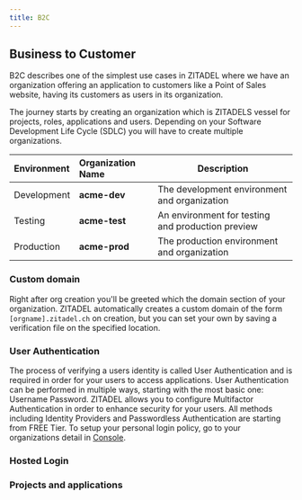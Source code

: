 ```yaml
---
title: B2C
---
```


## Business to Customer

B2C describes one of the simplest use cases in ZITADEL where we have an organization offering an application to customers like a Point of Sales website, having its customers as users in its organization.

The journey starts by creating an organization which is ZITADELS vessel for projects, roles, applications and users.
Depending on your Software Development Life Cycle (SDLC) you will have to create multiple organizations.

| Environment | Organization Name     | Description                                                                                                                          |
| :---------- | :-------------------- | ----------------------- |
| Development | **acme-dev**          | The development environment and organization |
| Testing     | **acme-test**         | An environment for testing and production preview |
| Production  | **acme-prod**         | The production environment and organization |


### Custom domain

Right after org creation you'll be greeted which the domain section of your organization. ZITADEL automatically creates a custom domain of the form `[orgname].zitadel.ch` on creation, but you can set your own by saving a verification file on the specified location.  

### User Authentication

The process of verifying a users identity is called User Authentication and is required in order for your users to access applications.
User Authentication can be performed in multiple ways, starting with the most basic one: Username Password. 
ZITADEL allows you to configure Multifactor Authentication in order to enhance security for your users. All methods including Identity Providers and Passwordless Authentication are starting from FREE Tier.
To setup your personal login policy, go to your organizations detail in [Console](https://console.zitadel.ch/org).

### Hosted Login

### Projects and applications

